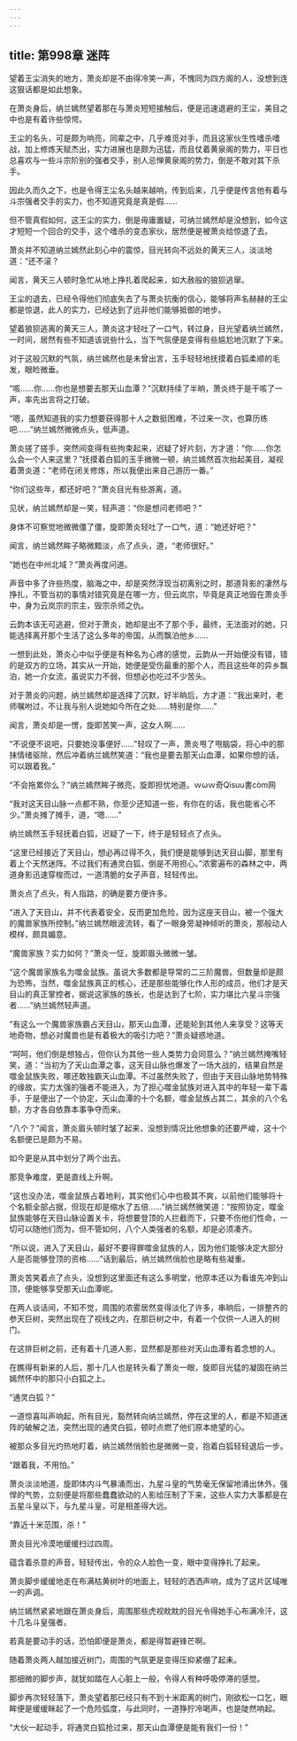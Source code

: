 ```yaml
---
---
---
```

title: 第998章 迷阵
---



望着王尘消失的地方，萧炎却是不由得冷笑一声，不愧同为四方阁的人，没想到连这狠话都是如此想象。

在萧炎身后，纳兰嫣然望着那在与萧炎短短接触后，便是迅速退避的王尘，美目之中也是有着许些惊愕。

王尘的名头，可是颇为响亮，同辈之中，几乎难觅对手，而且这家伙生性嗜杀嗜战，加上修炼天赋杰出，实力进展也是颇为迅猛，而且仗着黄泉阁的势力，平日也总喜欢与一些斗宗阶别的强者交手，别人忌惮黄泉阁的势力，倒是不敢对其下杀手。

因此久而久之下，也是令得王尘名头越来越响，传到后来，几乎便是传言他有着与斗宗强者交手的实力，也不知道究竟是真是假……

但不管真假如何，这王尘的实力，倒是毋庸置疑，可纳兰嫣然却是没想到，如今这才短短一个回合的交手，这个嗜杀的变态家伙，居然便是被萧炎给惊退了去。

萧炎并不知道纳兰嫣然此刻心中的震惊，目光转向不远处的黄天三人，淡淡地道：“还不滚？

闻言，黄天三人顿时急忙从地上挣扎着爬起来，如大赦般的狼狈逃窜。

王尘的退去，已经令得他们彻底失去了与萧炎抗衡的信心，能够将声名赫赫的王尘都是惊退，此人的实力，已经达到了远非他们能够抵御的地步。

望着狼狈逃离的黄天三人，萧炎这才轻吐了一口气，转过身，目光望着纳兰嫣然，一时间，居然有些不知道该说些什么，当下气氛便是变得有些尴尬地沉默了下来。

对于这般沉默的气氛，纳兰嫣然也是未曾出言，玉手轻轻地抚摸着白狐柔顺的毛发，眼睑微垂。

“咳……你……你也是想要去那天山血潭？”沉默持续了半晌，萧炎终于是干咳了一声，率先出言将之打破。

“嗯，虽然知道我的实力想要获得那十人之数挺困难，不过来一次，也算历练吧……”纳兰嫣然微微点头，低声道。

萧炎搓了搓手，突然间变得有些拘束起来，迟疑了好片刻，方才道：“你……你怎么会一个人来这里？”抚摸着白狐的玉手微微一顿，纳兰嫣然首次抬起美目，凝视着萧炎道：“老师在闭关修炼，所以我便出来自己游历一番。”

“你们这些年，都还好吧？”萧炎目光有些游离，道。

见状，纳兰嫣然却是一笑，轻声道：“你是想问老师吧？”

身体不可察觉地微微僵了僵，旋即萧炎轻吐了一口气，道：“她还好吧？”

闻言，纳兰嫣然眸子略微黯淡，点了点头，道，“老师很好。”

“她也在中州北域？”萧炎再度问道。

声音中多了许些热度，脑海之中，却是突然浮现当初离别之时，那道背影的凄然与挣扎，不管当初的事情对错究竟是在哪一方，但云岚宗，毕竟是真正地毁在萧炎手中，身为云岚宗的宗主，毁宗杀师之仇。

云韵本该无可逃避，但对于萧炎，她却是出不了那个手，最终，无法面对的她，只能选择离开那个生活了这么多年的帝国，从而飘泊他乡……

一想到此处，萧炎心中似乎便是有种名为心疼的感觉，云韵从一开始便没有错，错的是双方的立场，其实从一开始，她便是受伤最重的那个人，而且这些年的异乡飘泊，她一介女流，虽说实力不弱，但想必也吃过不少苦头。

对于萧炎的问题，纳兰嫣然却是选择了沉默，好半晌后，方才道：“我出来时，老师嘱咐过，不让我与别人说她如今所在之处……特别是你……”

闻言，萧炎却是一愣，旋即苦笑一声，这女人啊……

“不说便不说吧，只要她没事便好……”轻叹了一声，萧炎甩了甩脑袋，将心中的那抹情绪驱除，然后冲着纳兰嫣然笑道：“我也是要去那天山血潭，如果你想的话，可以跟着我。”

“不会拖累你么？”纳兰嫣然眸子微亮，旋即担忧地道。ｗωｗ奇Qìsuu書còm网

“我对这天目山脉一点都不熟，你至少还知道一些，有你在的话，我也能省心不少。”萧炎摊了摊手，道，“嗯……”

纳兰嫣然玉手轻抚着白狐，迟疑了一下，终于是轻轻点了点头。

“这里已经接近了天目山，想必再过得不久，我们便是能够到达天目山脚，那里有着上个天然迷阵。不过我们有通灵白狐，倒是不用担心。”浓雾遍布的森林之中，两道身影迅速穿梭而过，一道清脆的女子声音，轻轻传出。

萧炎点了点头，有人指路，的确是要方便许多。

“进入了天目山，并不代表着安全，反而更加危险，因为这座天目山，被一个强大的魔兽家族所控制。”纳兰嫣然眼波流转，看了一眼身旁凝神倾听的萧炎，那般动人模样，颇具媚意。

“魔兽家族？实力如何？”萧炎一怔，旋即眉头微微一皱。

“这个魔兽家族名为噬金鼠族。虽说大多数都是导常的二三阶魔兽。但数量却是颇为恐怖，当然，噬金鼠族真正的核心，还是那些能够化作人形的成员，他们才是天目山的真正掌控者，据说这家族的族长，也是达到了七阶，实力堪比六星斗宗强者……”纳兰嫣然轻声道。

“有这么一个魔兽家族霸占天目山，那天山血潭，还能轮到其他人来享受？这等天地奇物，想必对魔兽也是有着极大的吸引力吧？”萧炎疑惑地道。

“呵呵，他们倒是想独占，但你认为其他一些人类势力会同意么？”纳兰嫣然掩嘴轻笑，道：“当初为了天山血潭之事，这天目山脉也爆发了一场大战的，结果自然是噬金鼠族失败，哪还敢独霸天山血潭。不过虽然失败了，但由于天目山脉地势特殊的缘故，实力太强的强者不能进入，为了担心噬金鼠族对进入其中的年轻一辈下毒手，于是便出了一个协定，天山血潭的十个名额，噬金鼠族占其二，其余的八个名额，方才各自依靠本事争夺而来。

“八个？”闻言，萧炎眉头顿时皱了起来，没想到情况比他想象的还要严峻，这十个名额便已是颇为不易。

如今更是从其中划分了两个出去。

那竞争难度，更是直线上升啊。

“这也没办法，噬金鼠族占着地利，其实他们心中也极其不爽，以前他们能够将十个名额全部占据，但现在却是缩水了五倍……”纳兰嫣然微笑道：“按照协定，噬金鼠族能够在天目山脉设置关卡，将想要登顶的人拦截而下，只要不伤他们性命，一切可以随他们而为，但不管如何，八个人类强者的名额，却是必须凑齐。

“所以说，进入了天目山，最好不要得罪噬金鼠族的人，因为他们能够决定大部分人是否能够登顶的资格……”话到最后，纳兰嫣然俏脸也是略有些凝重。

萧炎苦笑着点了点头，没想到这里面还有这么多明堂，他原本还以为看谁先冲到山顶，便能够享受那天山血潭呢。

在两人谈话间，不知不觉，周围的浓雾居然变得淡化了许多，串晌后，一排整齐的参天巨树，突然出现在了视线之内，在那巨树之中，有着一个仅供一人进入的树门。

在这排巨树之前，还有着十几道人影，显然都是那些对天山血潭有着念想的人。

在瞧得有新来的人后，那十几人也是转头看了萧炎一眼，旋即目光猛的凝固在纳兰嫣然怀中的那只小白狐之上。

“通灵白狐？”

一道惊喜叫声响起，所有目光，豁然转向纳兰嫣然，停在这里的人，都是不知道迷阵的破解之法，突然出现的通灵白狐，顿时点燃了他们原本绝望的心。

被那众多目光灼热地盯着，纳兰嫣然俏脸也是微微一变，抱着白狐轻轻退后一步。

“跟着我，不用怕。”

萧炎淡淡地道，旋即体内斗气暴涌而出，九星斗皇的气势毫无保留地涌出休外，强悍的气势，立刻便是将那些蠢蠢欲动的人影给压制了下来，这些人实力大事都是在五星斗皇以下，与九星斗皇，可是相差得大远。

“靠近十米范围，杀！”

萧炎目光冷漠地缓缓扫过四周。

蕴含着杀意的声音，轻轻传出，令的众人脸色一变，眼中变得挣扎了起来。

萧炎脚步缓缓地走在布满枯黄树叶的地面上，轻轻的洒洒声响，成为了这片区域唯一的声调。

纳兰嫣然紧紧地跟在萧炎身后，周围那些虎视眈眈的目光令得她手心布满冷汗，这十几名斗皇强者。

若真是要动手的话，恐怕即便是萧炎，都是得暂避锋芒啊。

随着萧炎两人越加接近树门，周围的气氛更是变得压抑紧绷了起耒。

那细微的脚步声，就犹如踏在人心脏上一般，令得人有种呼吸停滞的感觉。

脚步再次轻轻落下，萧炎望着那已经只有不到十米距离的树门，刚欲松一口乞，眼眸便是缓缓眯起了一个危险弧度，与此同时，一道狰狞冷喝声，也是陡然响起。

“大伙一起动手，将通灵白狐抢过来，那天山血潭便是能有我们一份！”